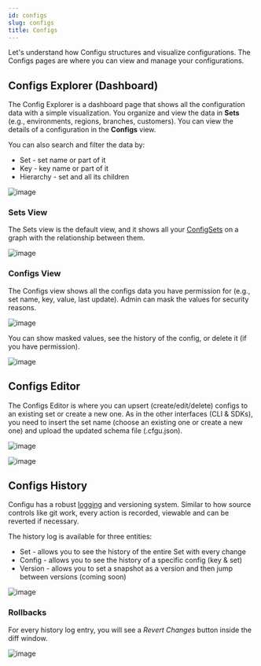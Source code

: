 ```yaml
---
id: configs
slug: configs
title: Configs
---
```


Let's understand how Configu structures and visualize configurations.
The Configs pages are where you can view and manage your configurations.

## Configs Explorer (Dashboard)
The Config Explorer is a dashboard page that shows all the configuration data with a simple visualization.
You organize and view the data in **Sets** (e.g., environments, regions, branches, customers). You can view the details of a configuration in the **Configs** view.

You can also search and filter the data by:
 - Set - set name or part of it
 - Key - key name or part of it
 - Hierarchy - set and all its children

![image](./img/configs/configs-filters.png)

### Sets View
The Sets view is the default view, and it shows all your [ConfigSets](/config-set) on a graph with the relationship between them.

![image](./img/configs/platform-configs-explorer-sets.png)

### Configs View
The Configs view shows all the configs data you have permission for (e.g., set name, key, value, last update).
Admin can mask the values for security reasons.

![image](./img/configs/platform-configs-explorer-configs.jpg)

You can show masked values, see the history of the config, or delete it (if you have permission).

![image](./img/configs/config-explorer-actions.png)

## Configs Editor
The Configs Editor is where you can upsert (create/edit/delete) configs to an existing set or create a new one.
As in the other interfaces (CLI & SDKs), you need to insert the set name (choose an existing one or create a new one) and upload the updated schema file (.cfgu.json).

![image](./img/configs/configs-editor-picker.png)

![image](./img/configs/configs-editor.png)

## Configs History

Configu has a robust [logging](/audit-log) and versioning system.
Similar to how source controls like git work, every action is recorded, viewable and can be reverted if necessary.

The history log is available for three entities:

- Set - allows you to see the history of the entire Set with every change
- Config - allows you to see the history of a specific config (key & set)
- Version - allows you to set a snapshot as a version and then jump between versions (coming soon)

![image](./img/configs/history-sets.png)

### Rollbacks

For every history log entry, you will see a *Revert Changes* button inside the diff window.

![image](./img/configs/configs-history-diff.png)